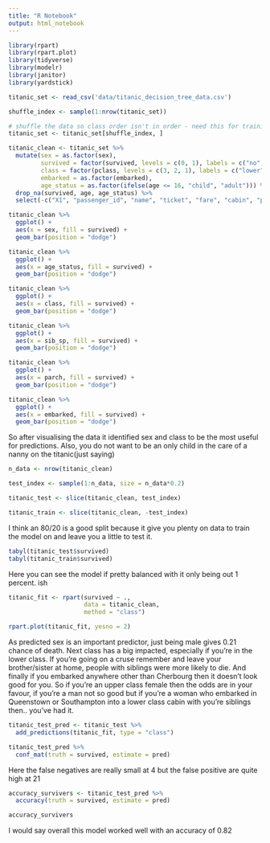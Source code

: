 ```yaml
---
title: "R Notebook"
output: html_notebook
---
```


```r
library(rpart)
library(rpart.plot)
library(tidyverse)
library(modelr)
library(janitor)
library(yardstick)
```


```r
titanic_set <- read_csv('data/titanic_decision_tree_data.csv')

shuffle_index <- sample(1:nrow(titanic_set))

# shuffle the data so class order isn't in order - need this for training/testing split later on 
titanic_set <- titanic_set[shuffle_index, ]
```

```r
titanic_clean <- titanic_set %>%
  mutate(sex = as.factor(sex),
         survived = factor(survived, levels = c(0, 1), labels = c("no", "yes")),
         class = factor(pclass, levels = c(3, 2, 1), labels = c("lower", "middle", "upper")),
         embarked = as.factor(embarked),
         age_status = as.factor(ifelse(age <= 16, "child", "adult"))) %>%
  drop_na(survived, age, age_status) %>%
  select(-c("X1", "passenger_id", "name", "ticket", "fare", "cabin", "pclass", "age"))
```

```r
titanic_clean %>%
  ggplot() +
  aes(x = sex, fill = survived) +
  geom_bar(position = "dodge")
```

```r
titanic_clean %>%
  ggplot() +
  aes(x = age_status, fill = survived) +
  geom_bar(position = "dodge")
```

```r
titanic_clean %>%
  ggplot() +
  aes(x = class, fill = survived) +
  geom_bar(position = "dodge")
```

```r
titanic_clean %>%
  ggplot() +
  aes(x = sib_sp, fill = survived) +
  geom_bar(position = "dodge")
```

```r
titanic_clean %>%
  ggplot() +
  aes(x = parch, fill = survived) +
  geom_bar(position = "dodge")
```

```r
titanic_clean %>%
  ggplot() +
  aes(x = embarked, fill = survived) +
  geom_bar(position = "dodge")
```

So after visualising the data it identified sex and class to be the most useful for predictions. Also, you do not want to be an only child in the care of a nanny on the titanic(just saying)

```r
n_data <- nrow(titanic_clean)

test_index <- sample(1:n_data, size = n_data*0.2)

titanic_test <- slice(titanic_clean, test_index)

titanic_train <- slice(titanic_clean, -test_index)
```

I think an 80/20 is a good split because it give you plenty on data to train the model on and leave you a little to test it.

```r
tabyl(titanic_test$survived)
tabyl(titanic_train$survived)
```
Here you can see the model if pretty balanced with it only being out 1 percent. ish

```r
titanic_fit <- rpart(survived ~ .,
                     data = titanic_clean,
                     method = "class")
```

```r
rpart.plot(titanic_fit, yesno = 2)
```

As predicted sex is an important predictor, just being male gives 0.21 chance of death. Next class has a big impacted, especially if you're in the lower class. If you're going on a cruse remember and leave your brother/sister at home, people with siblings were more likely to die. And finally if you embarked anywhere other than Cherbourg then it doesn't look good for you. So if you're an upper class female then the odds are in your favour, if you're a man not so good but if you're a woman who embarked in Queenstown or Southampton into a lower class cabin with you're siblings then.. you've had it.

```r
titanic_test_pred <- titanic_test %>%
  add_predictions(titanic_fit, type = "class")
```

```r
titanic_test_pred %>%
  conf_mat(truth = survived, estimate = pred)
```
Here the false negatives are really small at 4 but the false positive are quite high at 21

```r
accuracy_survivers <- titanic_test_pred %>%
  accuracy(truth = survived, estimate = pred)

accuracy_survivers
```

I would say overall this model worked well with an accuracy of 0.82